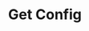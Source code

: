 ---
title: "Get Config"
description: "This API returns solver capacity data & user data."
openapi: get /config
---